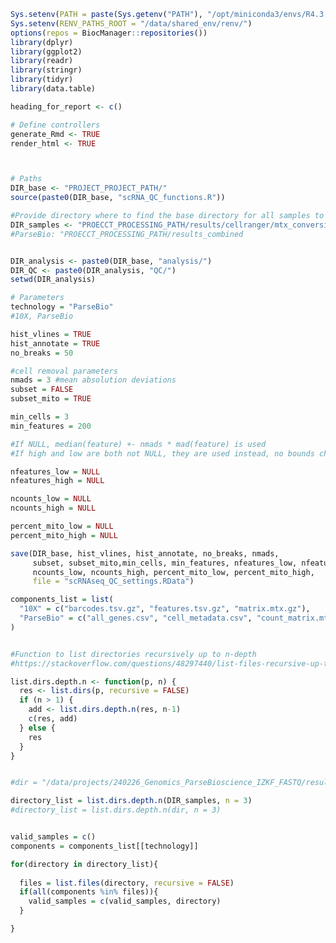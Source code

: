 ```r
Sys.setenv(PATH = paste(Sys.getenv("PATH"), "/opt/miniconda3/envs/R4.3.2/bin", sep = ":"))
Sys.setenv(RENV_PATHS_ROOT = "/data/shared_env/renv/")
options(repos = BiocManager::repositories())
library(dplyr)
library(ggplot2)
library(readr)
library(stringr)
library(tidyr)
library(data.table)

heading_for_report <- c()
```


```r
# Define controllers
generate_Rmd <- TRUE
render_html <- TRUE



# Paths
DIR_base <- "PROJECT_PROJECT_PATH/"
source(paste0(DIR_base, "scRNA_QC_functions.R"))

#Provide directory where to find the base directory for all samples to search for count matrix, feature, and cell metadata
DIR_samples <- "PROECCT_PROCESSING_PATH/results/cellranger/mtx_conversions/" # CellRanger standard output
#ParseBio: "PROECCT_PROCESSING_PATH/results_combined


DIR_analysis <- paste0(DIR_base, "analysis/")
DIR_QC <- paste0(DIR_analysis, "QC/")
setwd(DIR_analysis)
```


```r
# Parameters
technology = "ParseBio"
#10X, ParseBio

hist_vlines = TRUE
hist_annotate = TRUE
no_breaks = 50

#cell removal parameters
nmads = 3 #mean absolution deviations
subset = FALSE
subset_mito = TRUE

min_cells = 3
min_features = 200

#If NULL, median(feature) +- nmads * mad(feature) is used
#If high and low are both not NULL, they are used instead, no bounds checking.

nfeatures_low = NULL
nfeatures_high = NULL

ncounts_low = NULL
ncounts_high = NULL

percent_mito_low = NULL
percent_mito_high = NULL

save(DIR_base, hist_vlines, hist_annotate, no_breaks, nmads, 
     subset, subset_mito,min_cells, min_features, nfeatures_low, nfeatures_high,
     ncounts_low, ncounts_high, percent_mito_low, percent_mito_high,
     file = "scRNAseq_QC_settings.RData")
```



```r

components_list = list(
  "10X" = c("barcodes.tsv.gz", "features.tsv.gz", "matrix.mtx.gz"),
  "ParseBio" = c("all_genes.csv", "cell_metadata.csv", "count_matrix.mtx")
)


#Function to list directories recursively up to n-depth 
#https://stackoverflow.com/questions/48297440/list-files-recursive-up-to-a-certain-level-in-r

list.dirs.depth.n <- function(p, n) {
  res <- list.dirs(p, recursive = FALSE)
  if (n > 1) {
    add <- list.dirs.depth.n(res, n-1)
    c(res, add)
  } else {
    res
  }
}


#dir = "/data/projects/240226_Genomics_ParseBioscience_IZKF_FASTQ/results_combined/"

directory_list = list.dirs.depth.n(DIR_samples, n = 3)
#directory_list = list.dirs.depth.n(dir, n = 3)


valid_samples = c()
components = components_list[[technology]]

for(directory in directory_list){
  
  files = list.files(directory, recursive = FALSE)
  if(all(components %in% files)){
    valid_samples = c(valid_samples, directory)
  }

}


```


```r



```


